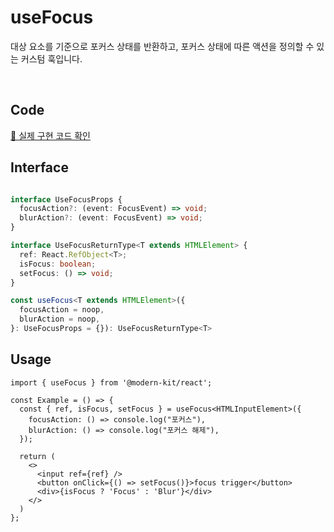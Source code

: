 
# useFocus

대상 요소를 기준으로 포커스 상태를 반환하고, 포커스 상태에 따른 액션을 정의할 수 있는 커스텀 훅입니다.

<br />

## Code
[🔗 실제 구현 코드 확인](https://github.com/modern-agile-team/modern-kit/blob/main/packages/react/src/hooks/useFocus/index.ts)

## Interface
```ts title="typescript"

interface UseFocusProps {
  focusAction?: (event: FocusEvent) => void;
  blurAction?: (event: FocusEvent) => void;
}

interface UseFocusReturnType<T extends HTMLElement> {
  ref: React.RefObject<T>;
  isFocus: boolean;
  setFocus: () => void;
}

const useFocus<T extends HTMLElement>({
  focusAction = noop,
  blurAction = noop,
}: UseFocusProps = {}): UseFocusReturnType<T>
```

## Usage
```tsx title="typescript"
import { useFocus } from '@modern-kit/react';

const Example = () => {
  const { ref, isFocus, setFocus } = useFocus<HTMLInputElement>({
    focusAction: () => console.log("포커스"),
    blurAction: () => console.log("포커스 해제"),
  });

  return (
    <>
      <input ref={ref} />
      <button onClick={() => setFocus()}>focus trigger</button>
      <div>{isFocus ? 'Focus' : 'Blur'}</div>
    </>
  )
};
```
